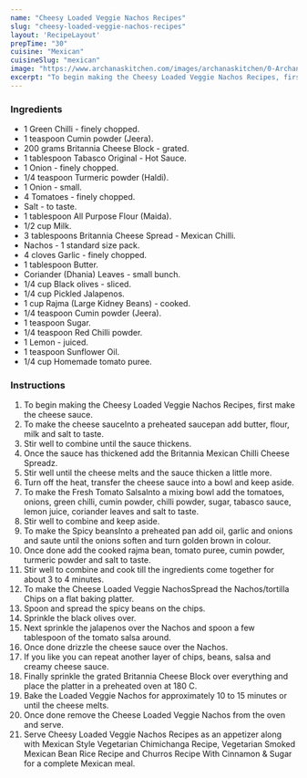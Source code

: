 ---
name: "Cheesy Loaded Veggie Nachos Recipes"
slug: "cheesy-loaded-veggie-nachos-recipes"
layout: 'RecipeLayout'
prepTime: "30"
cuisine: "Mexican"
cuisineSlug: "mexican"
image: "https://www.archanaskitchen.com/images/archanaskitchen/0-Archanas-Kitchen-Recipes/2019/Loaded_Cheesy_Nachos_Recipe_Britannia_Cheesy_Kitchen_Video_Recipe_9_1600.jpg"
excerpt: "To begin making the Cheesy Loaded Veggie Nachos Recipes, first make the cheese sauce"
---

### Ingredients

- 1 Green Chilli - finely chopped.
- 1 teaspoon Cumin powder (Jeera).
- 200 grams Britannia Cheese Block - grated.
- 1 tablespoon Tabasco Original - Hot Sauce.
- 1 Onion - finely chopped.
- 1/4 teaspoon Turmeric powder (Haldi).
- 1 Onion - small.
- 4 Tomatoes - finely chopped.
- Salt - to taste.
- 1 tablespoon All Purpose Flour (Maida).
- 1/2 cup Milk.
- 3 tablespoons Britannia Cheese Spread - Mexican Chilli.
- Nachos - 1 standard size pack.
- 4 cloves Garlic - finely chopped.
- 1 tablespoon Butter.
- Coriander (Dhania) Leaves - small bunch.
- 1/4 cup Black olives - sliced.
- 1/4 cup Pickled Jalapenos.
- 1 cup Rajma (Large Kidney Beans) - cooked.
- 1/4 teaspoon Cumin powder (Jeera).
- 1 teaspoon Sugar.
- 1/4 teaspoon Red Chilli powder.
- 1 Lemon - juiced.
- 1 teaspoon Sunflower Oil.
- 1/4 cup Homemade tomato puree.

### Instructions

1. To begin making the Cheesy Loaded Veggie Nachos Recipes, first make the cheese sauce.
1. To make the cheese sauceInto a preheated saucepan add butter, flour, milk and salt to taste.
1. Stir well to combine until the sauce thickens.
1. Once the sauce has thickened add the Britannia Mexican Chilli Cheese Spreadz.
1. Stir well until the cheese melts and the sauce thicken a little more.
1. Turn off the heat, transfer the cheese sauce into a bowl and keep aside.
1. To make the Fresh Tomato SalsaInto a mixing bowl add the tomatoes, onions, green chilli, cumin powder, chilli powder, sugar, tabasco sauce, lemon juice, coriander leaves and salt to taste.
1. Stir well to combine and keep aside.
1. To make the Spicy beansInto a preheated pan add oil, garlic and onions and saute until the onions soften and turn golden brown in colour.
1. Once done add the cooked rajma bean, tomato puree, cumin powder, turmeric powder and salt to taste.
1. Stir well to combine and cook till the ingredients come together for about 3 to 4 minutes.
1. To make the Cheese Loaded Veggie NachosSpread the Nachos/tortilla Chips on a flat baking platter.
1.  Spoon and spread the spicy beans on the chips.
1. Sprinkle the black olives over.
1. Next sprinkle the jalapenos over the Nachos and spoon a few tablespoon of the tomato salsa around.
1. Once done drizzle the cheese sauce over the Nachos.
1. If you like you can repeat another layer of chips, beans, salsa and creamy cheese sauce.
1. Finally sprinkle the grated Britannia Cheese Block over everything and place the platter in a preheated oven at 180 C.
1. Bake the Loaded Veggie Nachos for approximately 10 to 15 minutes or until the cheese melts.
1. Once done remove the Cheese Loaded Veggie Nachos from the oven and serve.
1. Serve Cheesy Loaded Veggie Nachos Recipes as an appetizer along with Mexican Style Vegetarian Chimichanga Recipe,  Vegetarian Smoked Mexican Bean Rice Recipe and Churros Recipe With Cinnamon & Sugar for a complete Mexican meal.
